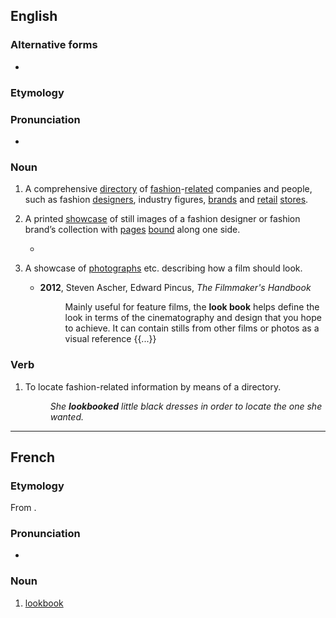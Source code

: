 {{also|look book}}
==English==

===Alternative forms===
* {{l|en|look book}}

===Etymology===
{{compound|en|look|book}}

===Pronunciation===
* {{IPA|en|/ˈlʊkbʊk/}}

===Noun===
{{en-noun}}

# {{lb|en|fashion|colloquial}} A comprehensive [[directory]] of [[fashion]]-[[related]] companies and people, such as fashion [[designer]]s, industry figures, [[brands]] and [[retail]] [[stores]].
# {{lb|en|fashion|colloquial}} A printed [[showcase]] of still images of a fashion designer or fashion brand’s collection with [[pages]] [[bound]] along one side.
#* {{quote-journal|en|date=June 11, 2009|author=Eric Wilson|title=Why Round Sunglasses? A Style Investigation|work=New York Times|url=http://www.nytimes.com/2009/06/11/fashion/11SUNGLASSES.html
|passage=A new line called Suno replicated the staging of Mr. Sidibé’s photographs for its '''lookbook''', right down to the checkerboard marble floor.}}
# {{lb|en|film}} A showcase of [[photograph]]s etc. describing how a film should look.
#* '''2012''', Steven Ascher, Edward Pincus, ''The Filmmaker's Handbook''
#*: Mainly useful for feature films, the '''look book''' helps define the look in terms of the cinematography and design that you hope to achieve. It can contain stills from other films or photos as a visual reference {{...}}

===Verb===
{{en-verb}}

# {{lb|en|fashion|colloquial}} To locate fashion-related information by means of a directory.
#: ''She '''lookbooked''' little black dresses in order to locate the one she wanted.''

----

==French==

===Etymology===
From {{uder|fr|en|-}}.

===Pronunciation===
* {{fr-IPA|loukbouk}}

===Noun===
{{fr-noun|m}}

# [[#English|lookbook]]